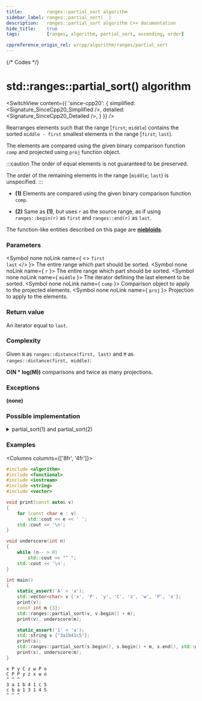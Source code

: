 ```yaml
---
title:         ranges::partial_sort algorithm
sidebar_label: ranges::partial_sort(  )
description:   ranges::partial_sort algorithm C++ documentation
hide_title:    true
tags:          [ranges, algorithm, partial_sort, ascending, order]

cppreference_origin_rel: w/cpp/algorithm/ranges/partial_sort
---
```



{/* Codes */}


# std::ranges::partial_sort() algorithm

<SwitchView content={{
	'since-cpp20': {
		simplified:	<Signature_SinceCpp20_Simplified />,
		detailed:	<Signature_SinceCpp20_Detailed />,
	}
}} />

Rearranges elements such that the range [`first`; `middle`) contains the sorted `middle - first` smallest elements in the range [`first`; `last`).

The elements are compared using the given binary comparison function `comp` and projected using `proj` function object.

:::caution
The order of equal elements is not guaranteed to be preserved.

The order of the remaining elements in the range [`middle`; `last`) is unspecified.
:::

- **(1)** Elements are compared using the given binary comparison function `comp`.

- **(2)** Same as **(1)**, but uses `r` as the source range, as if using `ranges::begin(r)` as `first` and `ranges::end(r)` as `last`.

The function-like entities described on this page are [**niebloids**](/docs/std/algo/niebloids).

### Parameters

<SymbolTable>

  <Symbol none noLink name={ <> <code>first</code> <br/> <code>last</code> </> }>
    The entire range which part should be sorted.
  </Symbol>
  <Symbol none noLink name={ <code>r</code> }>
    The entire range which part should be sorted.
  </Symbol>
  <Symbol none noLink name={ <code>middle</code> }>
    The iterator defining the last element to be sorted.
  </Symbol>
  <Symbol none noLink name={ <code>comp</code> }>
    Comparison object to apply to the projected elements.
  </Symbol>
  <Symbol none noLink name={ <code>proj</code> }>
    Projection to apply to the elements.
  </Symbol>

</SymbolTable>

### Return value

An iterator equal to `last`.

### Complexity

Given `N` as `ranges::distance(first, last)` and `M` as `ranges::distance(first, middle)`:

**O(N \* log(M))** comparisons and twice as many projections.

### Exceptions

**(none)**

### Possible implementation

<details>
<summary>partial_sort(1) and partial_sort(2)</summary>

```cpp
struct partial_sort_fn
{
    template<std::random_access_iterator I, std::sentinel_for<I> S,
             class Comp = ranges::less, class Proj = std::identity>
    requires std::sortable<I, Comp, Proj>
    constexpr I
        operator()(I first, I middle, S last, Comp comp = {}, Proj proj = {}) const
    {
        if (first == middle)
            return ranges::next(first, last);
        ranges::make_heap(first, middle, comp, proj);
        auto it {middle};
        for (; it != last; ++it)
        {
            if (std::invoke(comp, std::invoke(proj, *it), std::invoke(proj, *first)))
            {
                ranges::pop_heap(first, middle, comp, proj);
                ranges::iter_swap(middle - 1, it);
                ranges::push_heap(first, middle, comp, proj);
            }
        }
        ranges::sort_heap(first, middle, comp, proj);
        return it;
    }

    template<ranges::random_access_range R, class Comp = ranges::less,
             class Proj = std::identity>
    requires std::sortable<ranges::iterator_t<R>, Comp, Proj>
    constexpr ranges::borrowed_iterator_t<R>
        operator()(R&& r, ranges::iterator_t<R> middle, Comp comp = {}, Proj proj = {}) const
    {
        return (*this)(ranges::begin(r), std::move(middle), ranges::end(r),
                       std::move(comp), std::move(proj));
    }
};

inline constexpr partial_sort_fn partial_sort {};
```

</details>

### Examples

<Columns columns={['8fr', '4fr']}>
<div>

```cpp title='Main.cpp' showLineNumbers
#include <algorithm>
#include <functional>
#include <iostream>
#include <string>
#include <vector>

void print(const auto& v)
{
    for (const char e : v)
        std::cout << e << ' ';
    std::cout << '\n';
}

void underscore(int n)
{
    while (n-- > 0)
        std::cout << "^ ";
    std::cout << '\n';
}

int main()
{
    static_assert('A' < 'a');
    std::vector<char> v {'x', 'P', 'y', 'C', 'z', 'w', 'P', 'o'};
    print(v);
    const int m {3};
    std::ranges::partial_sort(v, v.begin() + m);
    print(v), underscore(m);

    static_assert('1' < 'a');
    std::string s {"3a1b41c5"};
    print(s);
    std::ranges::partial_sort(s.begin(), s.begin() + m, s.end(), std::greater {});
    print(s), underscore(m);
}
```

</div>
<div>

```plaintext title="Output"
x P y C z w P o
C P P y z x w o
^ ^ ^
3 a 1 b 4 1 c 5
c b a 1 3 1 4 5
^ ^ ^
```

</div>
</Columns>
